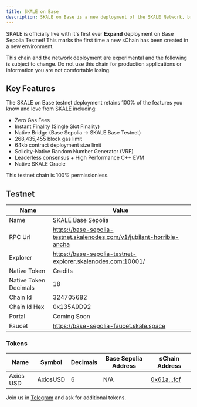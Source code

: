 ```yaml
---
title: SKALE on Base
description: SKALE on Base is a new deployment of the SKALE Network, bringing the power of SKALE to the Base ecosystem
---
```



SKALE is officially live with it's first ever **Expand** deployment on Base Sepolia Testnet! This marks the first time a new sChain has been created in a new environment.

<Aside type="note">
This chain and the network deployment are experimental and the following is subject to change. Do not use this chain for production applications or information you are not comfortable losing.
</Aside>

## Key Features

The SKALE on Base testnet deployment retains 100% of the features you know and love from SKALE including:

- Zero Gas Fees
- Instant Finality (Single Slot Finality)
- Native Bridge (Base Sepolia -> SKALE Base Testnet)
- 268,435,455 block gas limit
- 64kb contract deployment size limit
- Solidity-Native Random Number Generator (VRF)
- Leaderless consensus + High Performance C++ EVM
- Native SKALE Oracle

<Aside type="note">
This testnet chain is 100% permissionless.
</Aside>

## Testnet

| Name | Value | 
| --- | --- |
| Name | SKALE Base Sepolia |
| RPC Url | https://base-sepolia-testnet.skalenodes.com/v1/jubilant-horrible-ancha |
| Explorer | https://base-sepolia-testnet-explorer.skalenodes.com:10001/ |
| Native Token | Credits |
| Native Token Decimals | 18 |
| Chain Id | 324705682 |
| Chain Id Hex | 0x135A9D92 |
| Portal | Coming Soon |
| Faucet | https://base-sepolia-faucet.skale.space |

### Tokens

| Name | Symbol | Decimals | Base Sepolia Address | sChain Address |
| --- | --- | --- | --- | --- |
| Axios USD | AxiosUSD | 6 | N/A | [0x61a...fcf](https://base-sepolia-testnet-explorer.skalenodes.com:10011/token/0x61a26022927096f444994dA1e53F0FD9487EAfcf) |

Join us in [Telegram](https://t.me/+o_7DCw9qcbI2NDYx) and ask for additional tokens.